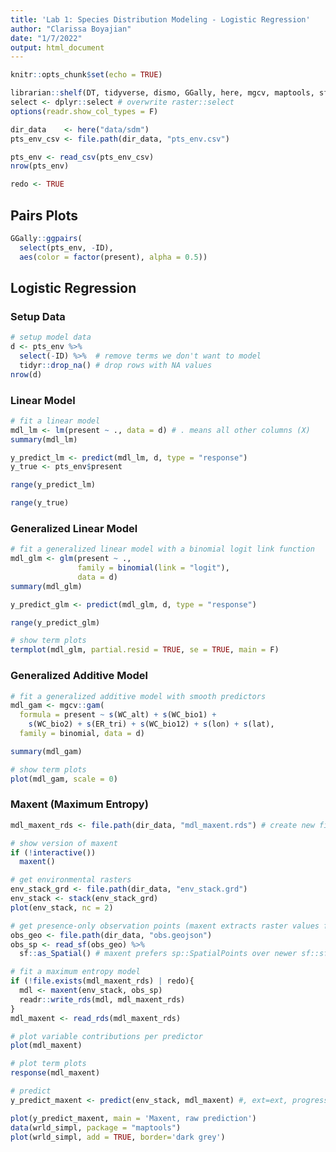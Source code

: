 ```yaml
---
title: 'Lab 1: Species Distribution Modeling - Logistic Regression'
author: "Clarissa Boyajian"
date: "1/7/2022"
output: html_document
---
```


```r
knitr::opts_chunk$set(echo = TRUE)
```

```r
librarian::shelf(DT, tidyverse, dismo, GGally, here, mgcv, maptools, sf)
select <- dplyr::select # overwrite raster::select
options(readr.show_col_types = F)

dir_data    <- here("data/sdm")
pts_env_csv <- file.path(dir_data, "pts_env.csv")

pts_env <- read_csv(pts_env_csv)
nrow(pts_env)

redo <- TRUE
```

## Pairs Plots

```r
GGally::ggpairs(
  select(pts_env, -ID),
  aes(color = factor(present), alpha = 0.5))
```


## Logistic Regression

### Setup Data
```r
# setup model data
d <- pts_env %>% 
  select(-ID) %>%  # remove terms we don't want to model
  tidyr::drop_na() # drop rows with NA values
nrow(d)
```

### Linear Model

```r
# fit a linear model
mdl_lm <- lm(present ~ ., data = d) # . means all other columns (X)
summary(mdl_lm)
```

```r
y_predict_lm <- predict(mdl_lm, d, type = "response")
y_true <- pts_env$present

range(y_predict_lm)
```

```r
range(y_true)
```

### Generalized Linear Model

```r
# fit a generalized linear model with a binomial logit link function
mdl_glm <- glm(present ~ ., 
               family = binomial(link = "logit"), 
               data = d)
summary(mdl_glm)
```

```r
y_predict_glm <- predict(mdl_glm, d, type = "response")

range(y_predict_glm)
```

```r
# show term plots
termplot(mdl_glm, partial.resid = TRUE, se = TRUE, main = F)
```

### Generalized Additive Model

```r
# fit a generalized additive model with smooth predictors
mdl_gam <- mgcv::gam(
  formula = present ~ s(WC_alt) + s(WC_bio1) + 
    s(WC_bio2) + s(ER_tri) + s(WC_bio12) + s(lon) + s(lat), 
  family = binomial, data = d)

summary(mdl_gam)
```

```r
# show term plots
plot(mdl_gam, scale = 0)
```

### Maxent (Maximum Entropy)

```r
mdl_maxent_rds <- file.path(dir_data, "mdl_maxent.rds") # create new file path

# show version of maxent
if (!interactive())
  maxent()
```

```r
# get environmental rasters
env_stack_grd <- file.path(dir_data, "env_stack.grd")
env_stack <- stack(env_stack_grd)
plot(env_stack, nc = 2)
```

```r
# get presence-only observation points (maxent extracts raster values for you)
obs_geo <- file.path(dir_data, "obs.geojson")
obs_sp <- read_sf(obs_geo) %>% 
  sf::as_Spatial() # maxent prefers sp::SpatialPoints over newer sf::sf class

# fit a maximum entropy model
if (!file.exists(mdl_maxent_rds) | redo){
  mdl <- maxent(env_stack, obs_sp)
  readr::write_rds(mdl, mdl_maxent_rds)
}
mdl_maxent <- read_rds(mdl_maxent_rds)

# plot variable contributions per predictor
plot(mdl_maxent)
```

```r
# plot term plots
response(mdl_maxent)
```

```r
# predict
y_predict_maxent <- predict(env_stack, mdl_maxent) #, ext=ext, progress='')

plot(y_predict_maxent, main = 'Maxent, raw prediction')
data(wrld_simpl, package = "maptools")
plot(wrld_simpl, add = TRUE, border='dark grey')
```

